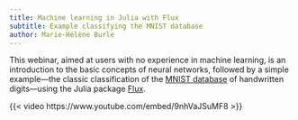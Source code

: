 ```yaml
---
title: Machine learning in Julia with Flux
subtitle: Example classifying the MNIST database
author: Marie-Hélène Burle
---
```


:::{.def}


This webinar, aimed at users with no experience in machine learning, is an introduction to the basic concepts of neural networks, followed by a simple example—the classic classification of the [MNIST database](http://yann.lecun.com/exdb/mnist/) of handwritten digits—using the Julia package [Flux](https://fluxml.ai/).

:::

{{< video https://www.youtube.com/embed/9nhVaJSuMF8 >}}
